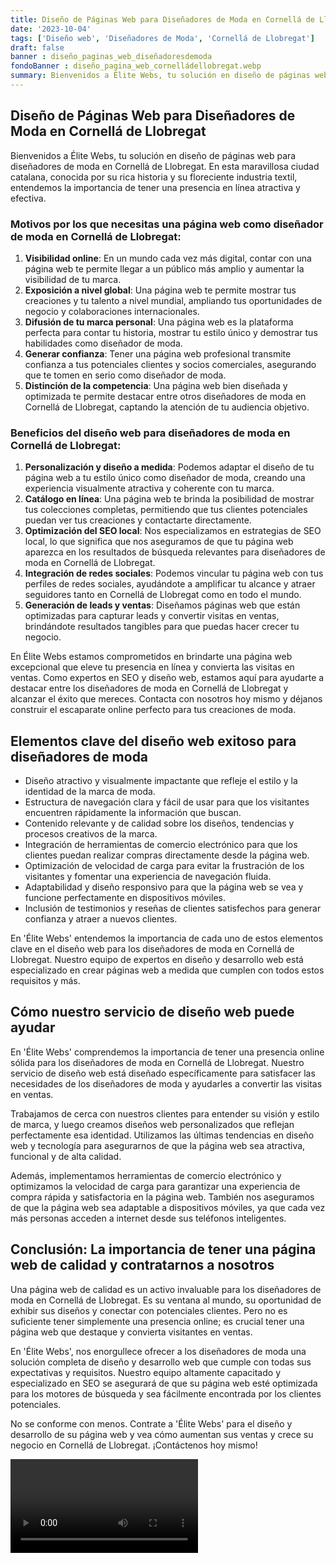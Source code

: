 ```yaml
---
title: Diseño de Páginas Web para Diseñadores de Moda en Cornellá de Llobregat
date: '2023-10-04'
tags: ['Diseño web', 'Diseñadores de Moda', 'Cornellá de Llobregat']
draft: false
banner : diseño_paginas_web_diseñadoresdemoda
fondoBanner : diseño_pagina_web_cornelládellobregat.webp
summary: Bienvenidos a Élite Webs, tu solución en diseño de páginas web para diseñadores de moda en Cornellá de Llobregat. En esta maravillosa ciudad catalana, conocida por su rica historia y su floreciente industria textil, entendemos la importancia de tener una presencia en línea atractiva y efectiva.
---
```


## Diseño de Páginas Web para Diseñadores de Moda en Cornellá de Llobregat

Bienvenidos a Élite Webs, tu solución en diseño de páginas web para diseñadores de moda en Cornellá de Llobregat. En esta maravillosa ciudad catalana, conocida por su rica historia y su floreciente industria textil, entendemos la importancia de tener una presencia en línea atractiva y efectiva.

### Motivos por los que necesitas una página web como diseñador de moda en Cornellá de Llobregat:

1. **Visibilidad online**: En un mundo cada vez más digital, contar con una página web te permite llegar a un público más amplio y aumentar la visibilidad de tu marca.
2. **Exposición a nivel global**: Una página web te permite mostrar tus creaciones y tu talento a nivel mundial, ampliando tus oportunidades de negocio y colaboraciones internacionales.
3. **Difusión de tu marca personal**: Una página web es la plataforma perfecta para contar tu historia, mostrar tu estilo único y demostrar tus habilidades como diseñador de moda.
4. **Generar confianza**: Tener una página web profesional transmite confianza a tus potenciales clientes y socios comerciales, asegurando que te tomen en serio como diseñador de moda.
5. **Distinción de la competencia**: Una página web bien diseñada y optimizada te permite destacar entre otros diseñadores de moda en Cornellá de Llobregat, captando la atención de tu audiencia objetivo.

### Beneficios del diseño web para diseñadores de moda en Cornellá de Llobregat:

1. **Personalización y diseño a medida**: Podemos adaptar el diseño de tu página web a tu estilo único como diseñador de moda, creando una experiencia visualmente atractiva y coherente con tu marca.
2. **Catálogo en línea**: Una página web te brinda la posibilidad de mostrar tus colecciones completas, permitiendo que tus clientes potenciales puedan ver tus creaciones y contactarte directamente.
3. **Optimización del SEO local**: Nos especializamos en estrategias de SEO local, lo que significa que nos aseguramos de que tu página web aparezca en los resultados de búsqueda relevantes para diseñadores de moda en Cornellá de Llobregat.
4. **Integración de redes sociales**: Podemos vincular tu página web con tus perfiles de redes sociales, ayudándote a amplificar tu alcance y atraer seguidores tanto en Cornellá de Llobregat como en todo el mundo.
5. **Generación de leads y ventas**: Diseñamos páginas web que están optimizadas para capturar leads y convertir visitas en ventas, brindándote resultados tangibles para que puedas hacer crecer tu negocio.

En Élite Webs estamos comprometidos en brindarte una página web excepcional que eleve tu presencia en línea y convierta las visitas en ventas. Como expertos en SEO y diseño web, estamos aquí para ayudarte a destacar entre los diseñadores de moda en Cornellá de Llobregat y alcanzar el éxito que mereces. Contacta con nosotros hoy mismo y déjanos construir el escaparate online perfecto para tus creaciones de moda.

<GifSeo />

<Cta />

## Elementos clave del diseño web exitoso para diseñadores de moda

- Diseño atractivo y visualmente impactante que refleje el estilo y la identidad de la marca de moda.
- Estructura de navegación clara y fácil de usar para que los visitantes encuentren rápidamente la información que buscan.
- Contenido relevante y de calidad sobre los diseños, tendencias y procesos creativos de la marca.
- Integración de herramientas de comercio electrónico para que los clientes puedan realizar compras directamente desde la página web.
- Optimización de velocidad de carga para evitar la frustración de los visitantes y fomentar una experiencia de navegación fluida.
- Adaptabilidad y diseño responsivo para que la página web se vea y funcione perfectamente en dispositivos móviles.
- Inclusión de testimonios y reseñas de clientes satisfechos para generar confianza y atraer a nuevos clientes.

En 'Élite Webs' entendemos la importancia de cada uno de estos elementos clave en el diseño web para los diseñadores de moda en Cornellá de Llobregat. Nuestro equipo de expertos en diseño y desarrollo web está especializado en crear páginas web a medida que cumplen con todos estos requisitos y más.

## Cómo nuestro servicio de diseño web puede ayudar

En 'Élite Webs' comprendemos la importancia de tener una presencia online sólida para los diseñadores de moda en Cornellá de Llobregat. Nuestro servicio de diseño web está diseñado específicamente para satisfacer las necesidades de los diseñadores de moda y ayudarles a convertir las visitas en ventas.

Trabajamos de cerca con nuestros clientes para entender su visión y estilo de marca, y luego creamos diseños web personalizados que reflejan perfectamente esa identidad. Utilizamos las últimas tendencias en diseño web y tecnología para asegurarnos de que la página web sea atractiva, funcional y de alta calidad.

Además, implementamos herramientas de comercio electrónico y optimizamos la velocidad de carga para garantizar una experiencia de compra rápida y satisfactoria en la página web. También nos aseguramos de que la página web sea adaptable a dispositivos móviles, ya que cada vez más personas acceden a internet desde sus teléfonos inteligentes.

## Conclusión: La importancia de tener una página web de calidad y contratarnos a nosotros

Una página web de calidad es un activo invaluable para los diseñadores de moda en Cornellá de Llobregat. Es su ventana al mundo, su oportunidad de exhibir sus diseños y conectar con potenciales clientes. Pero no es suficiente tener simplemente una presencia online; es crucial tener una página web que destaque y convierta visitantes en ventas.

En 'Élite Webs', nos enorgullece ofrecer a los diseñadores de moda una solución completa de diseño y desarrollo web que cumple con todas sus expectativas y requisitos. Nuestro equipo altamente capacitado y especializado en SEO se asegurará de que su página web esté optimizada para los motores de búsqueda y sea fácilmente encontrada por los clientes potenciales.

No se conforme con menos. Contrate a 'Élite Webs' para el diseño y desarrollo de su página web y vea cómo aumentan sus ventas y crece su negocio en Cornellá de Llobregat. ¡Contáctenos hoy mismo!

<Video />

<CtaBot job='Diseñadores de Moda' city='Cornellá de Llobregat'/>

<Gmaps query='Cornellá de Llobregat+españa+maps' />